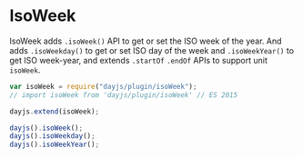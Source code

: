 # IsoWeek

IsoWeek adds `.isoWeek()` API to get or set the ISO week of the year. And adds `.isoWeekday()` to get or set ISO day of the week and `.isoWeekYear()` to get ISO week-year, and extends `.startOf` `.endOf` APIs to support unit `isoWeek`.

```javascript
var isoWeek = require("dayjs/plugin/isoWeek");
// import isoWeek from 'dayjs/plugin/isoWeek' // ES 2015

dayjs.extend(isoWeek);

dayjs().isoWeek();
dayjs().isoWeekday();
dayjs().isoWeekYear();
```
